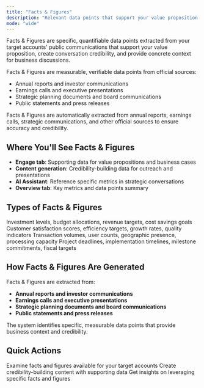 ```yaml
---
title: "Facts & Figures"
description: "Relevant data points that support your value proposition and create credibility"
mode: "wide"
---
```


Facts & Figures are specific, quantifiable data points extracted from your target accounts' public communications that support your value proposition, create conversation credibility, and provide concrete context for business discussions.

Facts & Figures are measurable, verifiable data points from official sources:

- Annual reports and investor communications
- Earnings calls and executive presentations
- Strategic planning documents and board communications
- Public statements and press releases

<Info>
  Facts & Figures are automatically extracted from annual reports, earnings calls, strategic communications, and other official sources to ensure accuracy and credibility.
</Info>

## Where You'll See Facts & Figures

- **Engage tab**: Supporting data for value propositions and business cases
- **Content generation**: Credibility-building data for outreach and presentations
- **AI Assistant**: Reference specific metrics in strategic conversations
- **Overview tab**: Key metrics and data points summary

## Types of Facts & Figures

<CardGroup cols={2}>
  <Card title="Financial Data" icon="handshake">
    Investment levels, budget allocations, revenue targets, cost savings goals
  </Card>
  <Card title="Performance Metrics" icon="chart-line">
    Customer satisfaction scores, efficiency targets, growth rates, quality indicators
  </Card>
  <Card title="Operational Scale" icon="database">
    Transaction volumes, user counts, geographic presence, processing capacity
  </Card>
  <Card title="Strategic Timelines" icon="calendar">
    Project deadlines, implementation timelines, milestone commitments, fiscal targets
  </Card>
</CardGroup>

## How Facts & Figures Are Generated

Facts & Figures are extracted from:

- **Annual reports and investor communications**
- **Earnings calls and executive presentations**
- **Strategic planning documents and board communications**
- **Public statements and press releases**

The system identifies specific, measurable data points that provide business context and credibility.

## Quick Actions

<CardGroup cols={3}>
  <Card title="Review Account Facts" icon="chart-bar">
    Examine facts and figures available for your target accounts
  </Card>
  <Card title="Generate Content" icon="pencil" href="/account-intelligence/content">
    Create credibility-building content with supporting data
  </Card>
  <Card title="Ask AI Assistant" icon="message" href="/account-intelligence/ai-assistant">
    Get insights on leveraging specific facts and figures
  </Card>
</CardGroup>